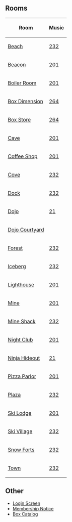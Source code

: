 

==Rooms==
<center>
{|class="wikitable"
!Room!!Music
|-
|[[Media:RoomsBeach-AprilFoolsParty2009.swf|Beach]]||[[Media:Music232.swf|232]]
|-
|[[Media:RoomsBeacon-AprilFoolsParty2009.swf|Beacon]]||[[Media:Music201.swf|201]]
|-
|[[Media:RoomsBoiler-AprilFoolsParty2009.swf|Boiler Room]]||[[Media:Music201.swf|201]]
|-
|[[Media:RoomsParty2-AprilFoolsParty2009.swf|Box Dimension]]||[[Media:Music264.swf|264]]
|-
|[[Media:RoomsParty3-AprilFoolsParty2009.swf|Box Store]]||[[Media:Music264.swf|264]]
|-
|[[Media:RoomsCave-AprilFoolsParty2009.swf|Cave]]||[[Media:Music201.swf|201]]
|-
|[[Media:RoomsCoffee-AprilFoolsParty2009.swf|Coffee Shop]]||[[Media:Music201.swf|201]]
|-
|[[Media:RoomsCove-AprilFoolsParty2009.swf|Cove]]||[[Media:Music232.swf|232]]
|-
|[[Media:RoomsDock-AprilFoolsParty2009.swf|Dock]]||[[Media:Music232.swf|232]]
|-
|[[Media:RoomsDojo-AprilFoolsParty2009.swf|Dojo]]||[[Media:Music21.swf|21]]
|-
|[[Media:RoomsDojoext-AprilFoolsParty2009.swf|Dojo Courtyard]]||{{n/a}}
|-
|[[Media:RoomsForest-AprilFoolsParty2009.swf|Forest]]||[[Media:Music232.swf|232]]
|-
|[[Media:RoomsBerg-AprilFoolsParty2009.swf|Iceberg]]||[[Media:Music232.swf|232]]
|-
|[[Media:RoomsLight-AprilFoolsParty2009.swf|Lighthouse]]||[[Media:Music201.swf|201]]
|-
|[[Media:RoomsMine-AprilFoolsParty2009.swf|Mine]]||[[Media:Music201.swf|201]]
|-
|[[Media:RoomsShack-AprilFoolsParty2009.swf|Mine Shack]]||[[Media:Music232.swf|232]]
|-
|[[Media:RoomsDance-AprilFoolsParty2009.swf|Night Club]]||[[Media:Music201.swf|201]]
|-
|[[Media:RoomsDojohide-AprilFoolsParty2009.swf|Ninja Hideout]]||[[Media:Music21.swf|21]]
|-
|[[Media:RoomsPizza-AprilFoolsParty2009.swf|Pizza Parlor]]||[[Media:Music201.swf|201]]
|-
|[[Media:RoomsPlaza-AprilFoolsParty2009.swf|Plaza]]||[[Media:Music232.swf|232]]
|-
|[[Media:RoomsLodge-AprilFoolsParty2009.swf|Ski Lodge]]||[[Media:Music201.swf|201]]
|-
|[[Media:RoomsVillage-AprilFoolsParty2009.swf|Ski Village]]||[[Media:Music232.swf|232]]
|-
|[[Media:RoomsForts-AprilFoolsParty2009.swf|Snow Forts]]||[[Media:Music232.swf|232]]
|-
|[[Media:RoomsTown-AprilFoolsParty2009.swf|Town]]||[[Media:Music232.swf|232]]
|}
</center>

==Other==
*[[Media:LoginScreenAprilFools2009.swf|Login Screen]]
*[[Media:AprilFoolMembership.swf|Membership Notice]]
*[[Media:BoxCatalog.swf|Box Catalog]]

{{Parties}}

